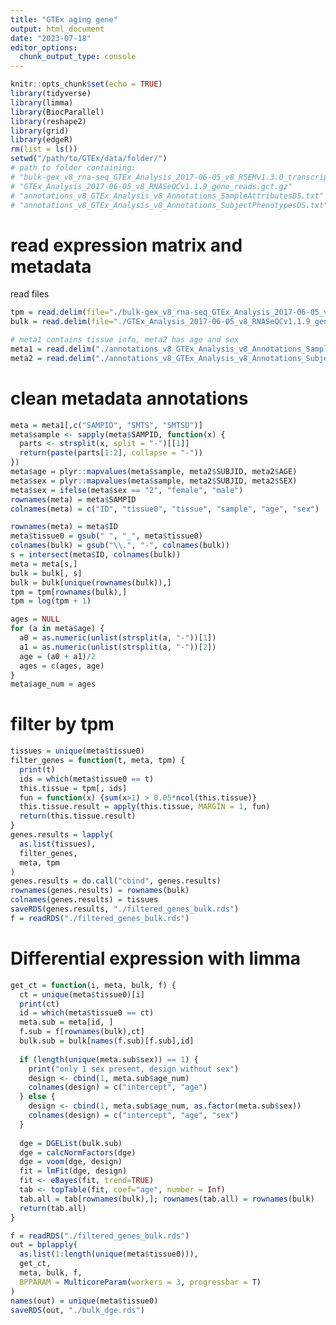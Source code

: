 ```yaml
---
title: "GTEx aging gene"
output: html_document
date: "2023-07-18"
editor_options:
  chunk_output_type: console
---
```


```r
knitr::opts_chunk$set(echo = TRUE)
library(tidyverse)
library(limma)
library(BiocParallel)
library(reshape2)
library(grid)
library(edgeR)
rm(list = ls())
setwd("/path/to/GTEx/data/folder/") 
# path to folder containing:
# "bulk-gex_v8_rna-seq_GTEx_Analysis_2017-06-05_v8_RSEMv1.3.0_transcript_tpm.gct.gz"
# "GTEx_Analysis_2017-06-05_v8_RNASeQCv1.1.9_gene_reads.gct.gz"
# "annotations_v8_GTEx_Analysis_v8_Annotations_SampleAttributesDS.txt"
# "annotations_v8_GTEx_Analysis_v8_Annotations_SubjectPhenotypesDS.txt"
```

# read expression matrix and metadata
read files
```r
tpm = read.delim(file="./bulk-gex_v8_rna-seq_GTEx_Analysis_2017-06-05_v8_RSEMv1.3.0_transcript_tpm.gct.gz", skip=2)
bulk = read.delim(file="./GTEx_Analysis_2017-06-05_v8_RNASeQCv1.1.9_gene_reads.gct.gz", skip=2)

# meta1 contains tissue info, meta2 has age and sex
meta1 = read.delim("./annotations_v8_GTEx_Analysis_v8_Annotations_SampleAttributesDS.txt")
meta2 = read.delim("./annotations_v8_GTEx_Analysis_v8_Annotations_SubjectPhenotypesDS.txt")
```

# clean metadata annotations
```r
meta = meta1[,c("SAMPID", "SMTS", "SMTSD")]
meta$sample <- sapply(meta$SAMPID, function(x) {
  parts <- strsplit(x, split = "-")[[1]]
  return(paste(parts[1:2], collapse = "-"))
})
meta$age = plyr::mapvalues(meta$sample, meta2$SUBJID, meta2$AGE)
meta$sex = plyr::mapvalues(meta$sample, meta2$SUBJID, meta2$SEX)
meta$sex = ifelse(meta$sex == "2", "female", "male")
rownames(meta) = meta$SAMPID
colnames(meta) = c("ID", "tissue0", "tissue", "sample", "age", "sex")

rownames(meta) = meta$ID
meta$tissue0 = gsub(" ", "_", meta$tissue0)
colnames(bulk) = gsub("\\.", "-", colnames(bulk))
s = intersect(meta$ID, colnames(bulk))
meta = meta[s,]
bulk = bulk[, s]
bulk = bulk[unique(rownames(bulk)),]
tpm = tpm[rownames(bulk),]
tpm = log(tpm + 1)

ages = NULL
for (a in meta$age) {
  a0 = as.numeric(unlist(strsplit(a, "-"))[1])
  a1 = as.numeric(unlist(strsplit(a, "-"))[2])
  age = (a0 + a1)/2
  ages = c(ages, age)
}
meta$age_num = ages
```

# filter by tpm
```r
tissues = unique(meta$tissue0)
filter_genes = function(t, meta, tpm) {
  print(t)
  ids = which(meta$tissue0 == t)
  this.tissue = tpm[, ids]
  fun = function(x) {sum(x>1) > 0.05*ncol(this.tissue)}
  this.tissue.result = apply(this.tissue, MARGIN = 1, fun)
  return(this.tissue.result)
}
genes.results = lapply(
  as.list(tissues),
  filter_genes,
  meta, tpm
)
genes.results = do.call("cbind", genes.results)
rownames(genes.results) = rownames(bulk)
colnames(genes.results) = tissues
saveRDS(genes.results, "./filtered_genes_bulk.rds")
f = readRDS("./filtered_genes_bulk.rds")
```

# Differential expression with limma
```r
get_ct = function(i, meta, bulk, f) {
  ct = unique(meta$tissue0)[i]
  print(ct)
  id = which(meta$tissue0 == ct)
  meta.sub = meta[id, ]
  f.sub = f[rownames(bulk),ct]
  bulk.sub = bulk[names(f.sub)[f.sub],id]
  
  if (length(unique(meta.sub$sex)) == 1) {
    print("only 1 sex present, design without sex")
    design <- cbind(1, meta.sub$age_num)
    colnames(design) = c("intercept", "age")
  } else {
    design <- cbind(1, meta.sub$age_num, as.factor(meta.sub$sex))
    colnames(design) = c("intercept", "age", "sex")
  }
  
  dge = DGEList(bulk.sub)
  dge = calcNormFactors(dge)
  dge = voom(dge, design)
  fit = lmFit(dge, design)
  fit <- eBayes(fit, trend=TRUE)
  tab <- topTable(fit, coef="age", number = Inf)
  tab.all = tab[rownames(bulk),]; rownames(tab.all) = rownames(bulk)
  return(tab.all)
}

f = readRDS("./filtered_genes_bulk.rds")
out = bplapply(
  as.list(1:length(unique(meta$tissue0))),
  get_ct,
  meta, bulk, f,
  BPPARAM = MulticoreParam(workers = 3, progressbar = T)
)
names(out) = unique(meta$tissue0)
saveRDS(out, "./bulk_dge.rds")
```